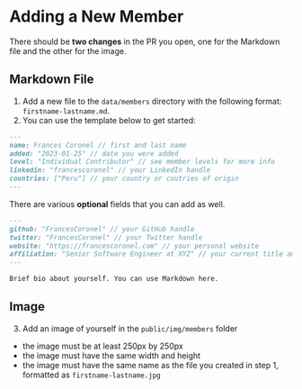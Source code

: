 
<Meta title="2. Adding a New Member" />

# Adding a New Member

There should be **two changes** in the PR you open, one for the Markdown file and the other for the image.

## Markdown File

1. Add a new file to the `data/members` directory with the following format: `firstname-lastname.md`.
2. You can use the template below to get started:

```md
---
name: Frances Coronel // first and last name
added: "2023-01-25" // date you were added
level: "Individual Contributor" // see member levels for more info
linkedin: "francescoronel" // your LinkedIn handle
countries: ["Peru"] // your country or coutries of origin
---
```

There are various **optional** fields that you can add as well.

```md
---
github: "FrancesCoronel" // your GitHub handle
twitter: "FrancesCoronel" // your Twitter handle
website: "https://francescoronel.com" // your personal website
affiliation: "Senior Software Engineer at XYZ" // your current title and org
---

Brief bio about yourself. You can use Markdown here.
```

## Image

3. Add an image of yourself in the `public/img/members` folder

- the image must be at least 250px by 250px
- the image must have the same width and height
- the image must have the same name as the file you created in step 1, formatted as `firstname-lastname.jpg`
